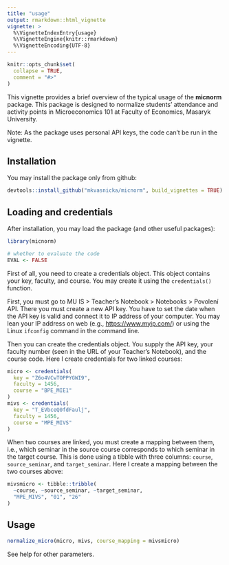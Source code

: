 ```yaml
---
title: "usage"
output: rmarkdown::html_vignette
vignette: >
  %\VignetteIndexEntry{usage}
  %\VignetteEngine{knitr::rmarkdown}
  %\VignetteEncoding{UTF-8}
---
```


```r
knitr::opts_chunk$set(
  collapse = TRUE,
  comment = "#>"
)
```

This vignette provides a brief overview of the typical usage of the **micnorm** package. This package is designed to normalize students' attendance and activity points in Microeconomics\ 101 at Faculty of Economics, Masaryk University.

Note: As the package uses personal API keys, the code can't be run in the vignette.



## Installation

You may install the package only from github:

```r
devtools::install_github("mkvasnicka/micnorm", build_vignettes = TRUE)
```



## Loading and credentials

After installation, you may load the package (and other useful packages):

```r
library(micnorm)
```

```r
# whether to evaluate the code
EVAL <- FALSE
```

First of all, you need to create a credentials object. This object contains your key, faculty, and course. You may create it using the `credentials()` function.

First, you must go to MU IS\ > Teacher's Notebook\ > Notebooks > Povolení API. There you must create a new API key. You have to set the date when the API key is valid and connect it to IP address of your computer. You may lean your IP address on web (e.g., <https://www.myip.com/>) or using the Linux `ifconfig` command in the command line. 

Then you can create the credentials object. You supply the API key, your faculty number (seen in the URL of your Teacher's Notebook), and the course code. Here I create credentials for two linked courses:

```r
micro <- credentials(
  key = "Z6o4VCwTOPPYGWI9",
  faculty = 1456,
  course = "BPE_MIE1"
)
mivs <- credentials(
  key = "T_EVbceQ0fdFaulj",
  faculty = 1456,
  course = "MPE_MIVS"
)
```

When two courses are linked, you must create a mapping between them, i.e., which seminar in the source course corresponds to which seminar in the target course. This is done using a tibble with three columns: `course`, `source_seminar`, and `target_seminar`. Here I create a mapping between the two courses above:

```r
mivsmicro <- tibble::tribble(
  ~course, ~source_seminar, ~target_seminar,
  "MPE_MIVS", "01", "26"
)
```

## Usage

```r
normalize_micro(micro, mivs, course_mapping = mivsmicro)
```

See help for other parameters.
